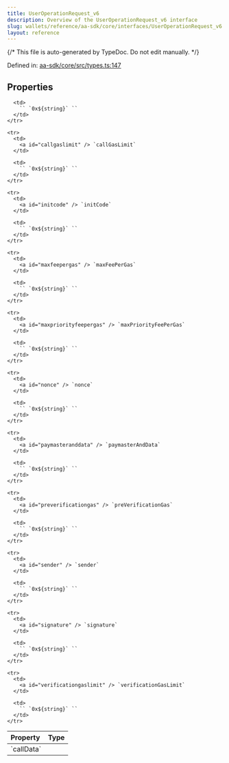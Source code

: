 ```yaml
---
title: UserOperationRequest_v6
description: Overview of the UserOperationRequest_v6 interface
slug: wallets/reference/aa-sdk/core/interfaces/UserOperationRequest_v6
layout: reference
---
```


{/* This file is auto-generated by TypeDoc. Do not edit manually. */}

Defined in: [aa-sdk/core/src/types.ts:147](https://github.com/alchemyplatform/aa-sdk/blob/0cc60e9f694c242d91befdaa2f26cdec3ee389c5/aa-sdk/core/src/types.ts#L147)

## Properties

<table>
  <thead>
    <tr>
      <th align="left">Property</th>
      <th align="left">Type</th>
    </tr>
  </thead>

  <tbody>
    <tr>
      <td>
        <a id="calldata" /> `callData`
      </td>

      <td>
        `` `0x${string}` ``
      </td>
    </tr>

    <tr>
      <td>
        <a id="callgaslimit" /> `callGasLimit`
      </td>

      <td>
        `` `0x${string}` ``
      </td>
    </tr>

    <tr>
      <td>
        <a id="initcode" /> `initCode`
      </td>

      <td>
        `` `0x${string}` ``
      </td>
    </tr>

    <tr>
      <td>
        <a id="maxfeepergas" /> `maxFeePerGas`
      </td>

      <td>
        `` `0x${string}` ``
      </td>
    </tr>

    <tr>
      <td>
        <a id="maxpriorityfeepergas" /> `maxPriorityFeePerGas`
      </td>

      <td>
        `` `0x${string}` ``
      </td>
    </tr>

    <tr>
      <td>
        <a id="nonce" /> `nonce`
      </td>

      <td>
        `` `0x${string}` ``
      </td>
    </tr>

    <tr>
      <td>
        <a id="paymasteranddata" /> `paymasterAndData`
      </td>

      <td>
        `` `0x${string}` ``
      </td>
    </tr>

    <tr>
      <td>
        <a id="preverificationgas" /> `preVerificationGas`
      </td>

      <td>
        `` `0x${string}` ``
      </td>
    </tr>

    <tr>
      <td>
        <a id="sender" /> `sender`
      </td>

      <td>
        `` `0x${string}` ``
      </td>
    </tr>

    <tr>
      <td>
        <a id="signature" /> `signature`
      </td>

      <td>
        `` `0x${string}` ``
      </td>
    </tr>

    <tr>
      <td>
        <a id="verificationgaslimit" /> `verificationGasLimit`
      </td>

      <td>
        `` `0x${string}` ``
      </td>
    </tr>

  </tbody>
</table>
